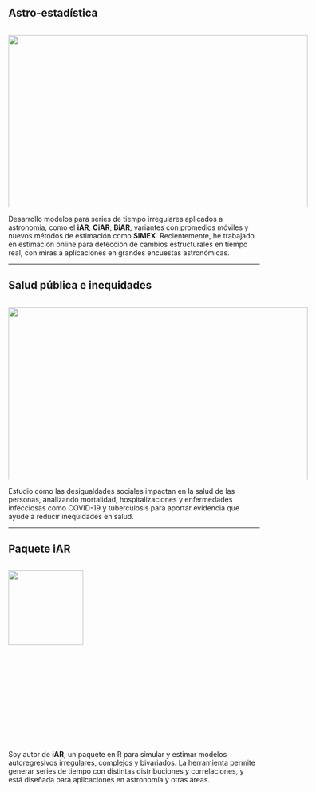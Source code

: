 <style>
.img-container {
  width: 600px;      /* ancho fijo */
  height: 360px;     /* alto fijo */
  margin: auto;      /* centra el bloque */
  overflow: hidden;  /* recorta lo que sobra */
}

.img-container img {
  width: 100%;
  height: 100%;
  object-fit: cover; /* ajusta sin deformar */
}
</style>

<div class="research-grid">

<h2>Astro-estadística</h2>
<div class="img-container">
  <a href="astro/index.qmd">
    <img src="astro.jpg">
  </a>
</div>
<p>
Desarrollo modelos para series de tiempo irregulares aplicados a astronomía, como el <b>iAR</b>, <b>CiAR</b>, <b>BiAR</b>, variantes con promedios móviles y nuevos métodos de estimación como <b>SIMEX</b>. Recientemente, he trabajado en estimación online para detección de cambios estructurales en tiempo real, con miras a aplicaciones en grandes encuestas astronómicas.
</p>

<hr>

<h2>Salud pública e inequidades</h2>
<div class="img-container">
  <a href="PH/index.qmd">
    <img src="PH.png">
  </a>
</div>
<p>
Estudio cómo las desigualdades sociales impactan en la salud de las personas, analizando mortalidad, hospitalizaciones y enfermedades infecciosas como COVID-19 y tuberculosis para aportar evidencia que ayude a reducir inequidades en salud.
</p>

<hr>

<h2>Paquete iAR</h2>
<div class="img-container">
  <a href="iAR/index.qmd">
    <img src="logo_iAR_hex.png" style="width:150px; height:auto;">
  </a>
</div>
<p>
Soy autor de <b>iAR</b>, un paquete en R para simular y estimar modelos autoregresivos irregulares, complejos y bivariados. La herramienta permite generar series de tiempo con distintas distribuciones y correlaciones, y está diseñada para aplicaciones en astronomía y otras áreas.
</p>

</div>